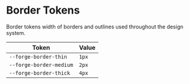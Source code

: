
<Meta title="Design Tokens/Border" />

# Border Tokens

Border tokens width of borders and outlines used throughout the design system.

| Token                   | Value |
| ----------------------- | ----- |
| `--forge-border-thin`   | `1px` |
| `--forge-border-medium` | `2px` |
| `--forge-border-thick`  | `4px` |
